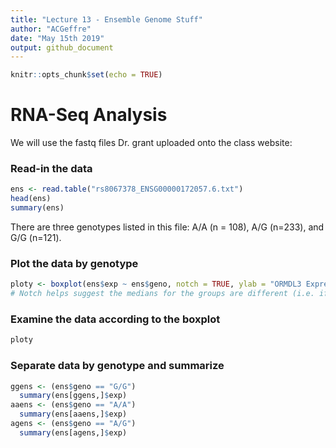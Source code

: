 ```yaml
---
title: "Lecture 13 - Ensemble Genome Stuff"
author: "ACGeffre"
date: "May 15th 2019"
output: github_document
---
```


```r
knitr::opts_chunk$set(echo = TRUE)
```

# RNA-Seq Analysis

We will use the fastq files Dr. grant uploaded onto the class website:


### Read-in the data
```r
ens <- read.table("rs8067378_ENSG00000172057.6.txt")
head(ens)
summary(ens)
```
There are three genotypes listed in this file: A/A (n = 108), A/G (n=233), and G/G (n=121).

### Plot the data by genotype
```r
ploty <- boxplot(ens$exp ~ ens$geno, notch = TRUE, ylab = "ORMDL3 Expression", xlab = "Genotype")
# Notch helps suggest the medians for the groups are different (i.e. if they don't overlap they are different.)
```
### Examine the data according to the boxplot
```r
ploty
```

### Separate data by genotype and summarize
```r
ggens <- (ens$geno == "G/G")
  summary(ens[ggens,]$exp)
aaens <- (ens$geno == "A/A")
  summary(ens[aaens,]$exp)
agens <- (ens$geno == "A/G")
  summary(ens[agens,]$exp)
```

